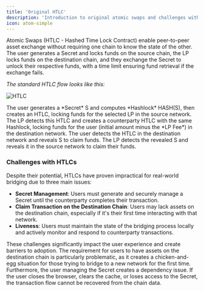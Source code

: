 ```yaml
---
title: 'Original HTLC'
description: 'Introduction to original atomic swaps and challenges with it'
icon: atom-simple
---
```


Atomic Swaps (HTLC - Hashed Time Lock Contract) enable peer-to-peer asset exchange without requiring one chain to know the state of the other. The user generates a Secret and locks funds on the source chain, the LP locks funds on the destination chain, and they exchange the Secret to unlock their respective funds, with a time limit ensuring fund retrieval if the exchange fails.

*The standard HTLC flow looks like this:*

![HTLC](/images/htlc.png)

<Steps>
  <Step title="User Lock">
    The user generates a *Secret* S and computes *Hashlock* HASH(S), then creates an HTLC, locking funds for the selected LP in the source network.
  </Step>
  <Step title="LP Lock">
    The LP detects this HTLC and creates a counterparty HTLC with the same Hashlock, locking funds for the user (initial amount minus the *LP Fee*) in the destination network.
  </Step>
  <Step title="User Unlock">
    The user detects the HTLC in the destination network and reveals S to claim funds.
  </Step>
  <Step title="LP Unlock">
    The LP detects the revealed S and reveals it in the source network to claim their funds.
  </Step>
</Steps>

### Challenges with HTLCs

Despite their potential, HTLCs have proven impractical for real-world bridging due to three main issues:

- **Secret Management**: Users must generate and securely manage a Secret until the counterparty completes their transaction.
- **Claim Transaction on the Destination Chain**: Users may lack assets on the destination chain, especially if it's their first time interacting with that network.
- **Liveness**: Users must maintain the state of the bridging process locally and actively monitor and respond to counterparty transactions.

These challenges significantly impact the user experience and create barriers to adoption. The requirement for users to have assets on the destination chain is particularly problematic, as it creates a chicken-and-egg situation for those trying to bridge to a new network for the first time. Furthermore, the user managing the Secret creates a dependency issue. If the user closes the browser, clears the cache, or loses access to the Secret, the transaction flow cannot be recovered from the chain data.